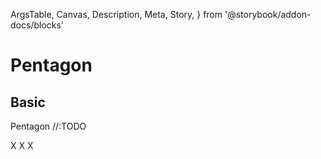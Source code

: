   ArgsTable,
  Canvas,
  Description,
  Meta,
  Story,
} from '@storybook/addon-docs/blocks'

<Meta title="Components/Pentagon" component={Pentagon} />

# Pentagon

## Basic

<Description>Pentagon //:TODO</Description>

<Canvas>
  <Story name="basic" parameters={{ layout: 'centered' }}>
    <Pentagon />
  </Story>
  <Story name="children">
    <Pentagon>X</Pentagon>
  </Story>
  <Story name="color">
    <Pentagon color={colors.zumthor}>X</Pentagon>
  </Story>
  <Story name="size">
    <Pentagon color={colors.serenade} size="200px">
      X
    </Pentagon>
  </Story>
</Canvas>

<ArgsTable of={Pentagon} />
